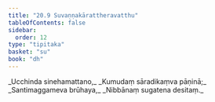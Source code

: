 ```yaml
---
title: "20.9 Suvaṇṇakārattheravatthu"
tableOfContents: false
sidebar:
  order: 12
type: "tipitaka"
basket: "su"
book: "dh"
---
```



<DynamicBreadcrumb />

<Division number="285" book="dh" bookNo="18" page="54">

<Paragraph number="307" type="verses" book="dh">
_Ucchinda sinehamattano,_  
_Kumudaṃ sāradikaṃva pāṇinā;_  
_Santimaggameva brūhaya,_  
_Nibbānaṃ sugatena desitaṃ._
</Paragraph>
</Division>